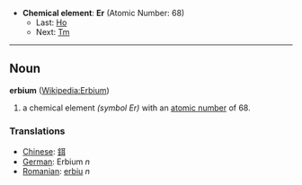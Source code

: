 *'''Chemical element''': '''Er''' (Atomic Number: 68)
**Last: [[Holmium|Ho]]
**Next: [[Thulium|Tm]]
----
== Noun ==
'''erbium''' ([[en:Erbium|Wikipedia:Erbium]])

# a chemical element ''(symbol Er)'' with an [[atomic number]] of 68.

===Translations===
*[[Chinese]]: [[鉺]]
*[[German]]: Erbium ''n''
*[[Romanian]]: [[erbiu]] ''n''